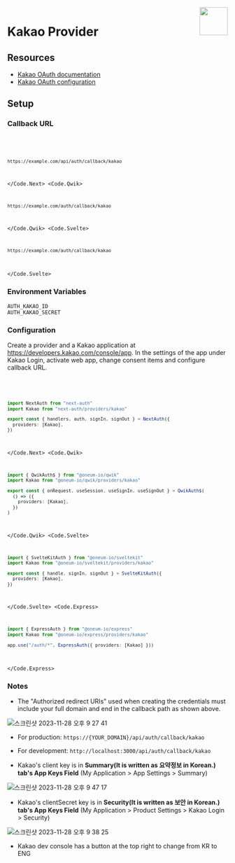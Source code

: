 
<img align="right" src="/img/providers/kakao.svg" height="64" width="64" />

# Kakao Provider

## Resources

- [Kakao OAuth documentation](https://developers.kakao.com/product/kakaoLogin)
- [Kakao OAuth configuration](https://developers.kakao.com/docs/latest/en/kakaologin/common)

## Setup

### Callback URL

<Code>
  <Code.Next>

```bash
https://example.com/api/auth/callback/kakao
```

  </Code.Next>
  <Code.Qwik>

```bash
https://example.com/auth/callback/kakao
```

  </Code.Qwik>
  <Code.Svelte>

```bash
https://example.com/auth/callback/kakao
```

  </Code.Svelte>
</Code>

### Environment Variables

```
AUTH_KAKAO_ID
AUTH_KAKAO_SECRET
```

### Configuration

Create a provider and a Kakao application at https://developers.kakao.com/console/app. In the settings of the app under Kakao Login, activate web app, change consent items and configure callback URL.

<Code>
  <Code.Next>

```ts filename="/auth.ts"
import NextAuth from "next-auth"
import Kakao from "next-auth/providers/kakao"

export const { handlers, auth, signIn, signOut } = NextAuth({
  providers: [Kakao],
})
```

  </Code.Next>
  <Code.Qwik>
  
```ts filename="/src/routes/plugin@auth.ts"
import { QwikAuth$ } from "@oneum-io/qwik"
import Kakao from "@oneum-io/qwik/providers/kakao"

export const { onRequest, useSession, useSignIn, useSignOut } = QwikAuth$(
  () => ({
    providers: [Kakao],
  })
)
```

  </Code.Qwik>
  <Code.Svelte>

```ts filename="/src/auth.ts"
import { SvelteKitAuth } from "@oneum-io/sveltekit"
import Kakao from "@oneum-io/sveltekit/providers/kakao"

export const { handle, signIn, signOut } = SvelteKitAuth({
  providers: [Kakao],
})
```

  </Code.Svelte>
  <Code.Express>

```ts filename="/src/app.ts"
import { ExpressAuth } from "@oneum-io/express"
import Kakao from "@oneum-io/express/providers/kakao"

app.use("/auth/*", ExpressAuth({ providers: [Kakao] }))
```

  </Code.Express>
</Code>

### Notes

- The "Authorized redirect URIs" used when creating the credentials must include your full domain and end in the callback path as shown above.

![스크린샷 2023-11-28 오후 9 27 41](https://github.com/nextauthjs/next-auth/assets/66895208/7d4c2df6-45a6-4937-bb10-4b47c987bff4)

- For production: `https://{YOUR_DOMAIN}/api/auth/callback/kakao`
- For development: `http://localhost:3000/api/auth/callback/kakao`

- Kakao's client key is in **Summary(It is written as 요약정보 in Korean.) tab's App Keys Field** (My Application > App Settings > Summary)

![스크린샷 2023-11-28 오후 9 47 17](https://github.com/nextauthjs/next-auth/assets/66895208/a87e5705-26b9-4f83-99d7-6df097a3632c)

- Kakao's clientSecret key is in **Security(It is written as 보안 in Korean.) tab's App Keys Field** (My Application > Product Settings > Kakao Login > Security)

![스크린샷 2023-11-28 오후 9 38 25](https://github.com/nextauthjs/next-auth/assets/66895208/6a763921-4f70-40f4-a3e1-9abc78276d45)

- Kakao dev console has a button at the top right to change from KR to ENG
